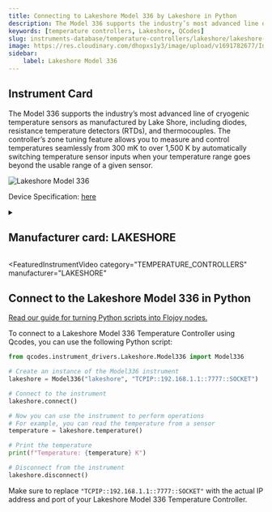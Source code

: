 ```yaml
---
title: Connecting to Lakeshore Model 336 by Lakeshore in Python
description: The Model 336 supports the industry’s most advanced line of cryogenic temperature sensors as manufactured by Lake Shore, including diodes, resistance temperature detectors (RTDs), and thermocouples. The controller’s zone tuning feature allows you to measure and control temperatures seamlessly from 300 mK to over 1,500 K by automatically switching temperature sensor inputs when your temperature range goes beyond the usable range of a given sensor.
keywords: [temperature controllers, Lakeshore, QCodes] 
slug: instruments-database/temperature-controllers/lakeshore/lakeshore-model-336 
image: https://res.cloudinary.com/dhopxs1y3/image/upload/v1691782677/Instruments/Temperature%20Controllers/Lakeshore-Model-336/Lakeshore-Model-336.png
sidebar:
    label: Lakeshore Model 336 
---
```



## Instrument Card

The Model 336 supports the industry’s most advanced line of cryogenic temperature sensors as manufactured by Lake Shore, including diodes, resistance temperature detectors (RTDs), and thermocouples. The controller’s zone tuning feature allows you to measure and control temperatures seamlessly from 300 mK to over 1,500 K by automatically switching temperature sensor inputs when your temperature range goes beyond the usable range of a given sensor. 

![Lakeshore Model 336](https://res.cloudinary.com/dhopxs1y3/image/upload/v1691782677/Instruments/Temperature%20Controllers/Lakeshore-Model-336/Lakeshore-Model-336.png)

Device Specification: [here](https://www.lakeshore.com/docs/default-source/product-downloads/336_manual0ebc9b06cbbb456491c65cf1337983e4.pdf?sfvrsn=2e8633a3_1)

<details style={{ marginTop: "15px"}}>
<summary><h2 style={{display:'inline'}}>Manufacturer card: LAKESHORE</h2></summary>

![LAKESHORE](https://res.cloudinary.com/dhopxs1y3/image/upload/v1692813206/Instruments/Vendor%20Logos/Lakeshore_Cryotronics.png)

Supporting advanced scientific research, Lake Shore is a leading global innovator in measurement and control solutions.

- Headquarters: Westerville, Ohio, USA
- Yearly Revenue (millions, USD): 21.4
- Vendor Website: [here](https://www.lakeshore.com/home)

</details>


<FeaturedInstrumentVideo
  category="TEMPERATURE_CONTROLLERS"
  manufacturer="LAKESHORE"
></FeaturedInstrumentVideo>

## Connect to the Lakeshore Model 336 in Python

[Read our guide for turning Python scripts into Flojoy nodes.](https://docs.flojoy.ai/contribution/blocks/custom-flojoy-block/)


<Tabs>

<TabItem value="Flojoy" label="Flojoy" className="flojoy-instrument-tabs">

<NodeCardCollection category='TEMPERATURE_CONTROLLERS' manufacturer='LAKESHORE'></NodeCardCollection>

</TabItem>
<TabItem value="QCodes" label="QCodes">

To connect to a Lakeshore Model 336 Temperature Controller using Qcodes, you can use the following Python script:

```python
from qcodes.instrument_drivers.Lakeshore.Model336 import Model336

# Create an instance of the Model336 instrument
lakeshore = Model336("lakeshore", "TCPIP::192.168.1.1::7777::SOCKET")

# Connect to the instrument
lakeshore.connect()

# Now you can use the instrument to perform operations
# For example, you can read the temperature from a sensor
temperature = lakeshore.temperature()

# Print the temperature
print(f"Temperature: {temperature} K")

# Disconnect from the instrument
lakeshore.disconnect()
```

Make sure to replace `"TCPIP::192.168.1.1::7777::SOCKET"` with the actual IP address and port of your Lakeshore Model 336 Temperature Controller.

</TabItem>
</Tabs>